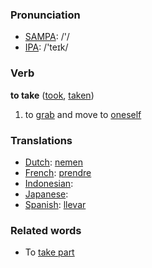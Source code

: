 === Pronunciation ===
*[[w:SAMPA|SAMPA]]: /'/
*[[w:IPA|IPA]]: /'teɪk/

=== Verb ===

'''to take''' ([[took]], [[taken]])

# to [[grab]] and move to [[oneself]]

=== Translations ===
*[[Dutch]]: [[nemen]]
*[[French]]: [[prendre]]
*[[Indonesian]]: [[]]
*[[Japanese]]: [[]]
*[[Spanish]]: [[llevar]]

===Related words===

*To [[take part]]